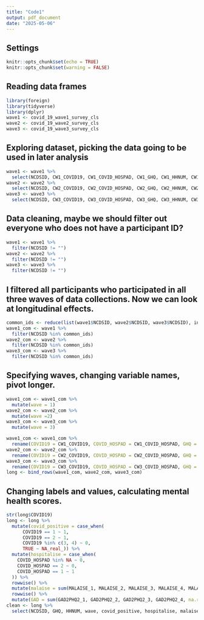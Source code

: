 ```yaml
---
title: "Code1"
output: pdf_document
date: "2025-05-06"
---
```

## Settings
```r
knitr::opts_chunk$set(echo = TRUE)
knitr::opts_chunk$set(warning = FALSE)
```
## Reading data frames
```r
library(foreign)
library(tidyverse)
library(dplyr)
wave1 <- covid_19_wave1_survey_cls
wave2 <- covid_19_wave2_survey_cls
wave3 <- covid_19_wave3_survey_cls
```
## Exploring dataset, picking the data going to be used in later analysis
```r
wave1 <- wave1 %>%
  select(NCDSID, CW1_COVID19, CW1_COVID_HOSPAD, CW1_GHQ, CW1_HHNUM, CW1_MALAISE_1, CW1_MALAISE_2, CW1_MALAISE_3, CW1_MALAISE_4, CW1_MALAISE_5, CW1_MALAISE_6, CW1_MALAISE_7, CW1_MALAISE_8, CW1_MALAISE_9, CW1_GAD2PHQ2_1, CW1_GAD2PHQ2_2, CW1_GAD2PHQ2_3, CW1_GAD2PHQ2_4)
wave2 <- wave2 %>%
  select(NCDSID, CW2_COVID19, CW2_COVID_HOSPAD, CW2_GHQ, CW2_HHNUM, CW2_MALAISE_1, CW2_MALAISE_2, CW2_MALAISE_3, CW2_MALAISE_4, CW2_MALAISE_5, CW2_MALAISE_6, CW2_MALAISE_7, CW2_MALAISE_8, CW2_MALAISE_9, CW2_GAD2PHQ2_1, CW2_GAD2PHQ2_2, CW2_GAD2PHQ2_3, CW2_GAD2PHQ2_4)
wave3 <- wave3 %>%
  select(NCDSID, CW3_COVID19, CW3_COVID_HOSPAD, CW3_GHQ, CW3_HHNUM, CW3_MALAISE_1, CW3_MALAISE_2, CW3_MALAISE_3, CW3_MALAISE_4, CW3_MALAISE_5, CW3_MALAISE_6, CW3_MALAISE_7, CW3_MALAISE_8, CW3_MALAISE_9, CW3_GAD2PHQ2_1, CW3_GAD2PHQ2_2, CW3_GAD2PHQ2_3, CW3_GAD2PHQ2_4)
```
## Data cleaning, maybe we should filter out everyone who does not have a participant ID?
```r
wave1 <- wave1 %>%
  filter(NCDSID != "")
wave2 <- wave2 %>%
  filter(NCDSID != "")
wave3 <- wave3 %>%
  filter(NCDSID != "")
```
## I filtered all participants who participated in all three waves of data collections. Now we can look at longitudinal effects.
```r
common_ids <- reduce(list(wave1$NCDSID, wave2$NCDSID, wave3$NCDSID), intersect)
wave1_com <- wave1 %>%
  filter(NCDSID %in% common_ids)
wave2_com <- wave2 %>%
  filter(NCDSID %in% common_ids)
wave3_com <- wave3 %>%
  filter(NCDSID %in% common_ids)
```
## Specifying waves, changing variable names, pivot longer.
```r
wave1_com <- wave1_com %>%
  mutate(wave = 1)
wave2_com <- wave2_com %>%
  mutate(wave =2)
wave3_com <- wave3_com %>%
  mutate(wave = 3)

wave1_com <- wave1_com %>%
  rename(COVID19 = CW1_COVID19, COVID_HOSPAD = CW1_COVID_HOSPAD, GHQ = CW1_GHQ, HHNUM = CW1_HHNUM, MALAISE_1 = CW1_MALAISE_1, MALAISE_2 = CW1_MALAISE_2, MALAISE_3 = CW1_MALAISE_3, MALAISE_4 = CW1_MALAISE_4, MALAISE_5 = CW1_MALAISE_5, MALAISE_6 = CW1_MALAISE_6, MALAISE_7 = CW1_MALAISE_7, MALAISE_8 = CW1_MALAISE_8, MALAISE_9 = CW1_MALAISE_9, GAD2PHQ2_1 = CW1_GAD2PHQ2_1, GAD2PHQ2_2 = CW1_GAD2PHQ2_2, GAD2PHQ2_3 = CW1_GAD2PHQ2_3, GAD2PHQ2_4 = CW1_GAD2PHQ2_4)
wave2_com <- wave2_com %>%
  rename(COVID19 = CW2_COVID19, COVID_HOSPAD = CW2_COVID_HOSPAD, GHQ = CW2_GHQ, HHNUM = CW2_HHNUM, MALAISE_1 = CW2_MALAISE_1, MALAISE_2 = CW2_MALAISE_2, MALAISE_3 = CW2_MALAISE_3, MALAISE_4 = CW2_MALAISE_4, MALAISE_5 = CW2_MALAISE_5, MALAISE_6 = CW2_MALAISE_6, MALAISE_7 = CW2_MALAISE_7, MALAISE_8 = CW2_MALAISE_8, MALAISE_9 = CW2_MALAISE_9, GAD2PHQ2_1 = CW2_GAD2PHQ2_1, GAD2PHQ2_2 = CW2_GAD2PHQ2_2, GAD2PHQ2_3 = CW2_GAD2PHQ2_3, GAD2PHQ2_4 = CW2_GAD2PHQ2_4)
wave3_com <- wave3_com %>%
  rename(COVID19 = CW3_COVID19, COVID_HOSPAD = CW3_COVID_HOSPAD, GHQ = CW3_GHQ, HHNUM = CW3_HHNUM, MALAISE_1 = CW3_MALAISE_1, MALAISE_2 = CW3_MALAISE_2, MALAISE_3 = CW3_MALAISE_3, MALAISE_4 = CW3_MALAISE_4, MALAISE_5 = CW3_MALAISE_5, MALAISE_6 = CW3_MALAISE_6, MALAISE_7 = CW3_MALAISE_7, MALAISE_8 = CW3_MALAISE_8, MALAISE_9 = CW3_MALAISE_9, GAD2PHQ2_1 = CW3_GAD2PHQ2_1, GAD2PHQ2_2 = CW3_GAD2PHQ2_2, GAD2PHQ2_3 = CW3_GAD2PHQ2_3, GAD2PHQ2_4 = CW3_GAD2PHQ2_4)
long <- bind_rows(wave1_com, wave2_com, wave3_com)

```
## Changing labels and values, calculating mental health scores.
```r
str(long$COVID19)
long <- long %>%
  mutate(covid_positive = case_when(
      COVID19 == 1 ~ 1,
      COVID19 == 2 ~ 1,
      COVID19 %in% c(3, 4) ~ 0,
      TRUE ~ NA_real_)) %>%
  mutate(hospitalise = case_when(
    COVID_HOSPAD %in% NA ~ 0,
    COVID_HOSPAD == 2 ~ 0,
    COVID_HOSPAD == 1 ~ 1
  )) %>%
  rowwise() %>%
  mutate(malaise = sum(MALAISE_1, MALAISE_2, MALAISE_3, MALAISE_4, MALAISE_5, MALAISE_6, MALAISE_7, MALAISE_8, MALAISE_9, na.rm = FALSE)) %>%
  rowwise() %>%
  mutate(GAD = sum(GAD2PHQ2_1, GAD2PHQ2_2, GAD2PHQ2_3, GAD2PHQ2_4, na.rm = FALSE))
clean <- long %>%
  select(NCDSID, GHQ, HHNUM, wave, covid_positive, hospitalise, malaise, GAD)
```

